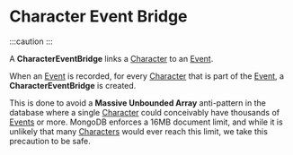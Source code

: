 
# Character Event Bridge


:::caution
<IncompleteDocWarning/>
:::

A **CharacterEventBridge** links a [Character](./character) to an [Event](./event).

When an [Event](./event) is recorded, for every [Character](./character) that is part of the [Event](./event),
a **CharacterEventBridge** is created.

This is done to avoid a **Massive Unbounded Array** anti-pattern in the database where a single [Character](./character) could conceivably have thousands of 
[Events](./event) or more. MongoDB enforces a 16MB document limit, and while it is unlikely that many
[Characters](./character) would ever reach this limit, we take this precaution to be safe. 